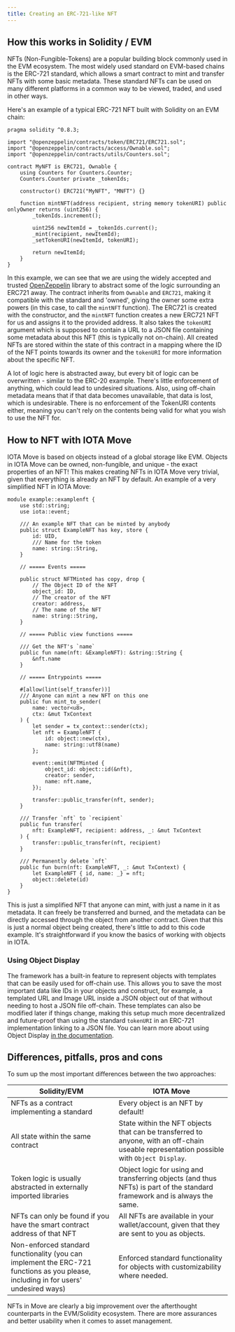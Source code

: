 ```yaml
---
title: Creating an ERC-721-like NFT
---
```


## How this works in Solidity / EVM

NFTs (Non-Fungible-Tokens) are a popular building block commonly used in the EVM ecosystem. The most widely used standard on EVM-based chains is the ERC-721 standard, which allows a smart contract to mint and transfer NFTs with some basic metadata. These standard NFTs can be used on many different platforms in a common way to be viewed, traded, and used in other ways. 

Here's an example of a typical ERC-721 NFT built with Solidity on an EVM chain:

```solidity title="contracts/MyNFT.sol"
pragma solidity ^0.8.3;

import "@openzeppelin/contracts/token/ERC721/ERC721.sol";
import "@openzeppelin/contracts/access/Ownable.sol";
import "@openzeppelin/contracts/utils/Counters.sol";

contract MyNFT is ERC721, Ownable {
    using Counters for Counters.Counter;
    Counters.Counter private _tokenIds;

    constructor() ERC721("MyNFT", "MNFT") {}

    function mintNFT(address recipient, string memory tokenURI) public onlyOwner returns (uint256) {
        _tokenIds.increment();

        uint256 newItemId = _tokenIds.current();
        _mint(recipient, newItemId);
        _setTokenURI(newItemId, tokenURI);

        return newItemId;
    }
}
```

In this example, we can see that we are using the widely accepted and trusted [OpenZeppelin](https://www.openzeppelin.com/contracts) library to abstract some of the logic surrounding an ERC721 away. The contract inherits from `Ownable` and `ERC721`, making it compatible with the standard and 'owned', giving the owner some extra powers (in this case, to call the `mintNFT` function). The ERC721 is created with the constructor, and the `mintNFT` function creates a new ERC721 NFT for us and assigns it to the provided address. It also takes the `tokenURI` argument which is supposed to contain a URL to a JSON file containing some metadata about this NFT (this is typically not on-chain). All created NFTs are stored within the state of this contract in a mapping where the ID of the NFT points towards its owner and the `tokenURI` for more information about the specific NFT.

A lot of logic here is abstracted away, but every bit of logic can be overwritten - similar to the ERC-20 example. There's little enforcement of anything, which could lead to undesired situations. Also, using off-chain metadata means that if that data becomes unavailable, that data is lost, which is undesirable. There is no enforcement of the TokenURI contents either, meaning you can't rely on the contents being valid for what you wish to use the NFT for.

## How to NFT with IOTA Move

IOTA Move is based on objects instead of a global storage like EVM. Objects in IOTA Move can be owned, non-fungible, and unique - the exact properties of an NFT! This makes creating NFTs in IOTA Move very trivial, given that everything is already an NFT by default. An example of a very simplified NFT in IOTA Move:

```move title="examples/Examplenft.move"
module example::examplenft {
    use std::string;
    use iota::event;

    /// An example NFT that can be minted by anybody
    public struct ExampleNFT has key, store {
        id: UID,
        /// Name for the token
        name: string::String,
    }

    // ===== Events =====

    public struct NFTMinted has copy, drop {
        // The Object ID of the NFT
        object_id: ID,
        // The creator of the NFT
        creator: address,
        // The name of the NFT
        name: string::String,
    }

    // ===== Public view functions =====

    /// Get the NFT's `name`
    public fun name(nft: &ExampleNFT): &string::String {
        &nft.name
    }

    // ===== Entrypoints =====

    #[allow(lint(self_transfer))]
	/// Anyone can mint a new NFT on this one
    public fun mint_to_sender(
        name: vector<u8>,
        ctx: &mut TxContext
    ) {
        let sender = tx_context::sender(ctx);
        let nft = ExampleNFT {
            id: object::new(ctx),
            name: string::utf8(name)
        };

        event::emit(NFTMinted {
            object_id: object::id(&nft),
            creator: sender,
            name: nft.name,
        });

        transfer::public_transfer(nft, sender);
    }

    /// Transfer `nft` to `recipient`
    public fun transfer(
        nft: ExampleNFT, recipient: address, _: &mut TxContext
    ) {
        transfer::public_transfer(nft, recipient)
    }

    /// Permanently delete `nft`
    public fun burn(nft: ExampleNFT, _: &mut TxContext) {
        let ExampleNFT { id, name: _} = nft;
        object::delete(id)
    }
}
```

This is just a simplified NFT that anyone can mint, with just a name in it as metadata. It can freely be transferred and burned, and the metadata can be directly accessed through the object from another contract. Given that this is just a normal object being created, there's little to add to this code example. It's straightforward if you know the basics of working with objects in IOTA. 

### Using Object Display

The framework has a built-in feature to represent objects with templates that can be easily used for off-chain use. This allows you to save the most important data like IDs in your objects and construct, for example, a templated URL and Image URL inside a JSON object out of that without needing to host a JSON file off-chain. These templates can also be modified later if things change, making this setup much more decentralized and future-proof than using the standard `tokenURI` in an ERC-721 implementation linking to a JSON file. You can learn more about using Object Display [in the documentation](../standards/display.mdx).

## Differences, pitfalls, pros and cons

To sum up the most important differences between the two approaches:

| Solidity/EVM                                                                                                                       | IOTA Move                                                                                                                               |
| ---------------------------------------------------------------------------------------------------------------------------------- | --------------------------------------------------------------------------------------------------------------------------------------- |
| NFTs as a contract implementing a standard                                                                                         | Every object is an NFT by default!                                                                                                       |
| All state within the same contract                                                                                                 | State within the NFT objects that can be transferred to anyone, with an off-chain useable representation possible with `Object Display`. |
| Token logic is usually abstracted in externally imported libraries                                                                 | Object logic for using and transferring objects (and thus NFTs) is part of the standard framework and is always the same.                  |
| NFTs can only be found if you have the smart contract address of that NFT                                                          | All NFTs are available in your wallet/account, given that they are sent to you as objects.                                                    |
| Non-enforced standard functionality (you can implement the ERC-721 functions as you please, including in for users' undesired ways) | Enforced standard functionality for objects with customizability where needed.                                                          |

NFTs in Move are clearly a big improvement over the afterthought counterparts in the EVM/Solidity ecosystem. There are more assurances and better usability when it comes to asset management. 

